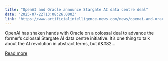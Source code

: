 ```yaml
---
title: "OpenAI and Oracle announce Stargate AI data centre deal"
date: "2025-07-22T13:08:26.000Z"
link: "https://www.artificialintelligence-news.com/news/openai-and-oracle-announce-stargate-ai-data-centre-deal/"
---
```


OpenAI has shaken hands with Oracle on a colossal deal to advance the former’s colossal Stargate AI data centre initiative. It’s one thing to talk about the AI revolution in abstract terms, but it&#82...

[Read more](https://www.artificialintelligence-news.com/news/openai-and-oracle-announce-stargate-ai-data-centre-deal/)
